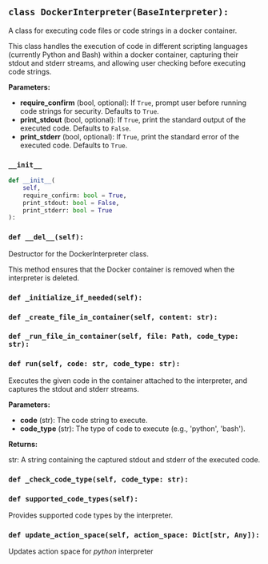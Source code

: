 <a id="camel.interpreters.docker_interpreter"></a>

<a id="camel.interpreters.docker_interpreter.DockerInterpreter"></a>

## `class DockerInterpreter(BaseInterpreter):`

A class for executing code files or code strings in a docker container.

This class handles the execution of code in different scripting languages
(currently Python and Bash) within a docker container, capturing their
stdout and stderr streams, and allowing user checking before executing code
strings.

**Parameters:**

- **require_confirm** (bool, optional): If `True`, prompt user before running code strings for security. Defaults to `True`.
- **print_stdout** (bool, optional): If `True`, print the standard output of the executed code. Defaults to `False`.
- **print_stderr** (bool, optional): If `True`, print the standard error of the executed code. Defaults to `True`.

<a id="camel.interpreters.docker_interpreter.DockerInterpreter.__init__"></a>

### `__init__`

```python
def __init__(
    self,
    require_confirm: bool = True,
    print_stdout: bool = False,
    print_stderr: bool = True
):
```

<a id="camel.interpreters.docker_interpreter.DockerInterpreter.__del__"></a>

### `def __del__(self):`

Destructor for the DockerInterpreter class.

This method ensures that the Docker container is removed when the
interpreter is deleted.

<a id="camel.interpreters.docker_interpreter.DockerInterpreter._initialize_if_needed"></a>

### `def _initialize_if_needed(self):`

<a id="camel.interpreters.docker_interpreter.DockerInterpreter._create_file_in_container"></a>

### `def _create_file_in_container(self, content: str):`

<a id="camel.interpreters.docker_interpreter.DockerInterpreter._run_file_in_container"></a>

### `def _run_file_in_container(self, file: Path, code_type: str):`

<a id="camel.interpreters.docker_interpreter.DockerInterpreter.run"></a>

### `def run(self, code: str, code_type: str):`

Executes the given code in the container attached to the
interpreter, and captures the stdout and stderr streams.

**Parameters:**

- **code** (str): The code string to execute.
- **code_type** (str): The type of code to execute (e.g., 'python', 'bash').

**Returns:**

  str: A string containing the captured stdout and stderr of the
executed code.

<a id="camel.interpreters.docker_interpreter.DockerInterpreter._check_code_type"></a>

### `def _check_code_type(self, code_type: str):`

<a id="camel.interpreters.docker_interpreter.DockerInterpreter.supported_code_types"></a>

### `def supported_code_types(self):`

Provides supported code types by the interpreter.

<a id="camel.interpreters.docker_interpreter.DockerInterpreter.update_action_space"></a>

### `def update_action_space(self, action_space: Dict[str, Any]):`

Updates action space for *python* interpreter
